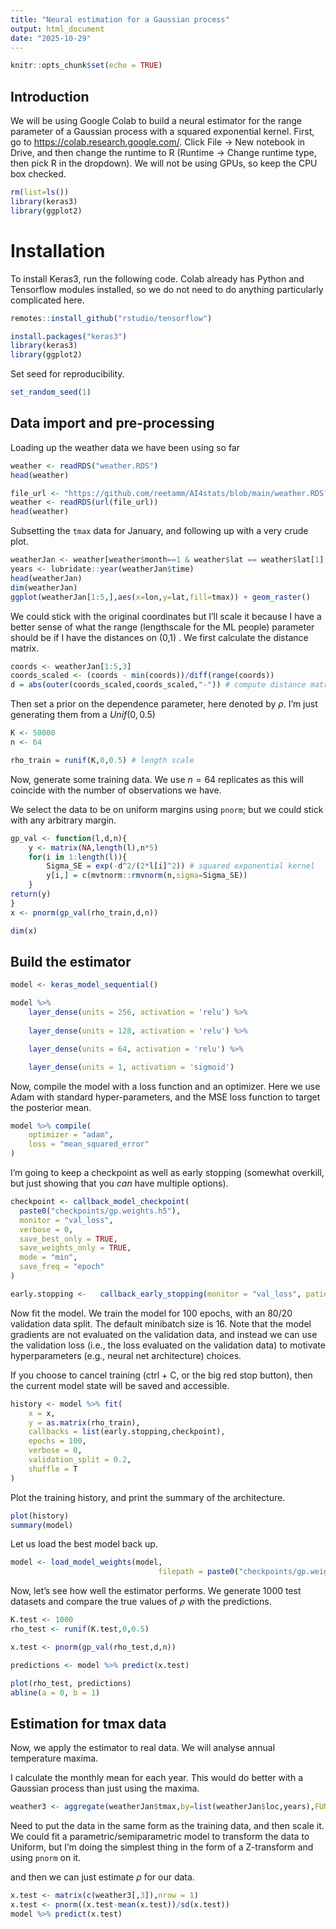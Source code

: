 ```yaml
---
title: "Neural estimation for a Gaussian process"
output: html_document
date: "2025-10-29"
---
```


```r
knitr::opts_chunk$set(echo = TRUE)
```


## Introduction

We will be using Google Colab to build a neural estimator for the range parameter of a Gaussian process with a squared exponential kernel. First, go to <https://colab.research.google.com/>. Click File -\> New notebook in Drive, and then change the runtime to R (Runtime -\> Change runtime type, then pick R in the dropdown). We will not be using GPUs, so keep the CPU box checked.

```r
rm(list=ls())
library(keras3)
library(ggplot2)
```

# Installation

To install Keras3, run the following code. Colab already has Python and Tensorflow modules installed, so we do not need to do anything particularly complicated here.

```r
remotes::install_github("rstudio/tensorflow")
```

```r
install.packages("keras3")
library(keras3)
library(ggplot2)
```

Set seed for reproducibility.

```r
set_random_seed(1)
```

## Data import and pre-processing

Loading up the weather data we have been using so far
```r
weather <- readRDS("weather.RDS")
head(weather)
```

```r
file_url <- "https://github.com/reetamm/AI4stats/blob/main/weather.RDS?raw=true"
weather <- readRDS(url(file_url))
head(weather)
```

Subsetting the `tmax` data for January, and following up with a very crude plot.
```r
weatherJan <- weather[weather$month==1 & weather$lat == weather$lat[1],]
years <- lubridate::year(weatherJan$time)
head(weatherJan)
dim(weatherJan)
ggplot(weatherJan[1:5,],aes(x=lon,y=lat,fill=tmax)) + geom_raster()
```

We could stick with the original coordinates but I'll scale it because I have a better sense of what the range (lengthscale for the ML people) parameter should be if I have the distances on  (0,1) . We first calculate the distance matrix.

```r
coords <- weatherJan[1:5,3]
coords_scaled <- (coords - min(coords))/diff(range(coords))
d = abs(outer(coords_scaled,coords_scaled,"-")) # compute distance matrix, d_{ij} = |x_i - x_j|
```

Then set a prior on the dependence parameter, here denoted by $\rho$. I'm just generating them from a $Unif(0,0.5)$

```r
K <- 50000
n <- 64

rho_train = runif(K,0,0.5) # length scale
```

Now, generate some training data. We use $n=64$ replicates as this will coincide with the number of observations we have.

We select the data to be on uniform margins using `pnorm`; but we could stick with any arbitrary margin.

```r
gp_val <- function(l,d,n){
    y <- matrix(NA,length(l),n*5)
    for(i in 1:length(l)){
        Sigma_SE = exp(-d^2/(2*l[i]^2)) # squared exponential kernel
        y[i,] = c(mvtnorm::rmvnorm(n,sigma=Sigma_SE))
    }
return(y)
}
x <- pnorm(gp_val(rho_train,d,n))

dim(x)
```

## Build the estimator

```r
model <- keras_model_sequential()

model %>%
    layer_dense(units = 256, activation = 'relu') %>%
    
    layer_dense(units = 128, activation = 'relu') %>%

    layer_dense(units = 64, activation = 'relu') %>%

    layer_dense(units = 1, activation = 'sigmoid')
```

Now, compile the model with a loss function and an optimizer. Here we use Adam with standard hyper-parameters, and the MSE loss function to target the posterior mean.

```r
model %>% compile(
    optimizer = "adam",
    loss = "mean_squared_error"
)
```

I'm going to keep a checkpoint as well as early stopping (somewhat overkill, but just showing that you _can_ have multiple options).
```r
checkpoint <- callback_model_checkpoint(
  paste0("checkpoints/gp.weights.h5"),
  monitor = "val_loss",
  verbose = 0,
  save_best_only = TRUE,
  save_weights_only = TRUE,
  mode = "min",
  save_freq = "epoch"
)

early.stopping <-   callback_early_stopping(monitor = "val_loss", patience = 10)
```


Now fit the model. We train the model for 100 epochs, with an 80/20 validation data split. The default minibatch size is 16. Note that the model gradients are not evaluated on the validation data, and instead we can use the validation loss (i.e., the loss evaluated on the validation data) to motivate hyperparameters (e.g., neural net architecture) choices.

If you choose to cancel training (ctrl + C, or the big red stop button), then the current model state will be saved and accessible.

```r

history <- model %>% fit(
    x = x,
    y = as.matrix(rho_train),
    callbacks = list(early.stopping,checkpoint),
    epochs = 100,
    verbose = 0,
    validation_split = 0.2,
    shuffle = T
)
```

Plot the training history, and print the summary of the architecture.

```r
plot(history)
summary(model)
```
Let us load the best model back up.

```r
model <- load_model_weights(model,
                                 filepath = paste0("checkpoints/gp.weights.h5"))
```

Now, let's see how well the estimator performs. We generate 1000 test datasets and compare the true values of $\rho$  with the predictions.

```r
K.test <- 1000
rho_test <- runif(K.test,0,0.5)

x.test <- pnorm(gp_val(rho_test,d,n))

predictions <- model %>% predict(x.test)

plot(rho_test, predictions)
abline(a = 0, b = 1)
```

## Estimation for tmax data
Now, we apply the estimator to real data. We will analyse annual temperature maxima.

I calculate the monthly mean for each year. This would do better with a Gaussian process than just using the maxima.

```r
weather3 <- aggregate(weatherJan$tmax,by=list(weatherJan$loc,years),FUN=mean)
```

Need to put the data in the same form as the training data, and then scale it. We could fit a parametric/semiparametric model to transform the data to Uniform, but I'm doing the simplest thing in the form of a Z-transform and using `pnorm` on it.

and then we can just estimate $\rho$ for our data.

```r
x.test <- matrix(c(weather3[,3]),nrow = 1)
x.test <- pnorm((x.test-mean(x.test))/sd(x.test))
model %>% predict(x.test)
```

